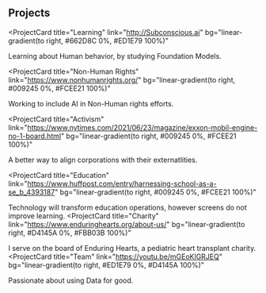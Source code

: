 ## Projects

<ProjectCard
  title="Learning"
  link="http://Subconscious.ai"
  bg="linear-gradient(to right, #662D8C 0%, #ED1E79 100%)"
>
  Learning about Human behavior, by studying Foundation Models. 

</ProjectCard>

<ProjectCard
  title="Non-Human Rights"
  link="https://www.nonhumanrights.org/"
  bg="linear-gradient(to right, #009245 0%, #FCEE21 100%)"
>
  Working to include AI in Non-Human rights efforts. 

<ProjectCard
  title="Activism"
  link="https://www.nytimes.com/2021/06/23/magazine/exxon-mobil-engine-no-1-board.html"
  bg="linear-gradient(to right, #009245 0%, #FCEE21 100%)"
>
  A better way to align corporations with their externatlities. 

<ProjectCard
  title="Education"
  link="https://www.huffpost.com/entry/harnessing-school-as-a-se_b_4393187"
  bg="linear-gradient(to right, #009245 0%, #FCEE21 100%)"
>
  Technology will transform education operations, however screens do not improve learning.
</ProjectCard>
<ProjectCard
  title="Charity"
  link="https://www.enduringhearts.org/about-us/"
  bg="linear-gradient(to right, #D4145A 0%, #FBB03B 100%)"
>
  I serve on the board of Enduring Hearts, a  pediatric heart transplant charity.
</ProjectCard>
<ProjectCard
  title="Team"
  link="https://youtu.be/mGEoKlGRJEQ"
  bg="linear-gradient(to right, #ED1E79 0%, #D4145A 100%)"
>
  Passionate about using Data for good. 
</ProjectCard>
